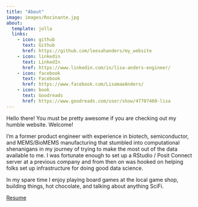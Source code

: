 ```yaml
---
title: "About"
image: images/Rocinante.jpg
about:
  template: jolla
  links:
    - icon: github
      text: Github
      href: https://github.com/leesahanders/my_website
    - icon: linkedin
      text: LinkedIn
      href: https://www.linkedin.com/in/lisa-anders-engineer/
    - icon: facebook
      text: Facebook
      href: https://www.facebook.com/LisamaeAnders/
    - icon: book
      text: Goodreads
      href: https://www.goodreads.com/user/show/47707460-lisa
---
```


Hello there! You must be pretty awesome if you are checking out my humble website. Welcome! 

I'm a former product engineer with experience in biotech, semiconductor, and MEMS/BioMEMS manufacturing that stumbled into computational shenanigans in my journey of trying to make the most out of the data available to me. I was fortunate enough to set up a RStudio / Posit Connect server at a previous company and from then on was hooked on helping folks set up infrastructure for doing good data science. 

In my spare time I enjoy playing board games at the local game shop, building things, hot chocolate, and talking about anything SciFi.

<a href="https://github.com/leesahanders/Anders_Resume/blob/main/Anders_2022.pdf" class="download" title="Download Resume as PDF">Resume</a>	